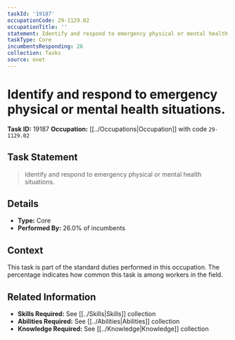 ```yaml
---
taskId: '19187'
occupationCode: 29-1129.02
occupationTitle: ''
statement: Identify and respond to emergency physical or mental health situations.
taskType: Core
incumbentsResponding: 26
collection: Tasks
source: onet
---
```

# Identify and respond to emergency physical or mental health situations.

**Task ID:** 19187
**Occupation:** [[../Occupations|Occupation]] with code `29-1129.02`

## Task Statement

> Identify and respond to emergency physical or mental health situations.

## Details

- **Type:** Core
- **Performed By:** 26.0% of incumbents

## Context

This task is part of the standard duties performed in this occupation. The percentage indicates how common this task is among workers in the field.

## Related Information

- **Skills Required:** See [[../Skills|Skills]] collection
- **Abilities Required:** See [[../Abilities|Abilities]] collection
- **Knowledge Required:** See [[../Knowledge|Knowledge]] collection

